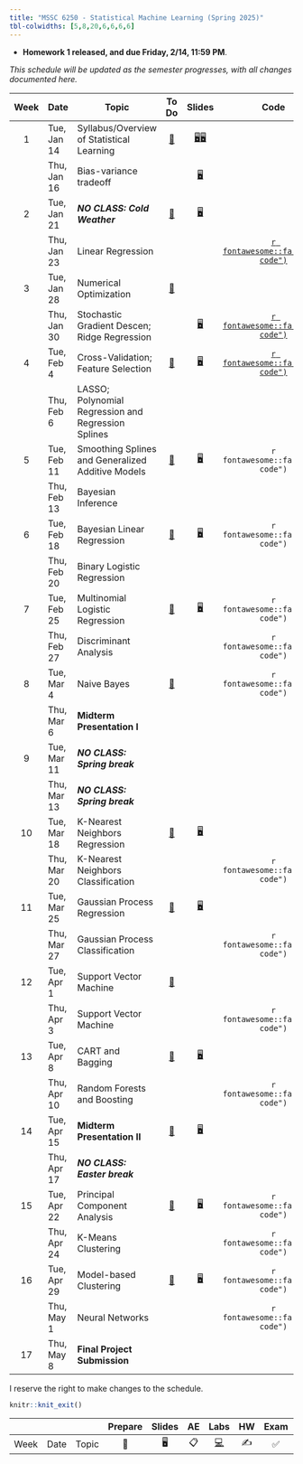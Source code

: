 ```yaml
---
title: "MSSC 6250 - Statistical Machine Learning (Spring 2025)"
tbl-colwidths: [5,8,20,6,6,6,6]
---
```


-   **Homework 1 released, and due Friday, 2/14, 11:59 PM**.

*This schedule will be updated as the semester progresses, with all changes documented here.*

::: column-screen-inset-right
| Week | Date | Topic | To Do | Slides | Code | Homework | Project |
|:-------:|---------|---------|:-------:|:-------:|:-------:|:-------:|:-------:|
| 1 | Tue, Jan 14 | Syllabus/Overview of Statistical Learning | [📖](/weeks/week-1.html "Week 1") | [🖥️](slides/01-syllabus.html "Syllabus")[🖥️](slides/02-overview.html "Overview") |  |  |  |
|  | Thu, Jan 16 | Bias-variance tradeoff |  | [🖥️](slides/03-bias-var.html "bias-var-tradeoff") |  |  |  |
| 2 | Tue, Jan 21 | ***NO CLASS: Cold Weather*** | [📖](/weeks/week-2.html "Week 2") | [🖥️](slides/04-lin-reg.html "Linear regression") |  |  |  |
|  | Thu, Jan 23 | Linear Regression |  |  | [`r fontawesome::fa("file-code")`](code/04-linear-reg-code.html "04-linear-reg-code") |  |  |
| 3 | Tue, Jan 28 | Numerical Optimization | [📖](/weeks/week-3.html "Week 3") |  |  | [✍️](/hw/hw-1.html "Homework 1") |  |
|  | Thu, Jan 30 | Stochastic Gradient Descen; Ridge Regression |  | [🖥️](slides/05-ridge-cv.html "Ridge regression and cross validation") | [`r fontawesome::fa("file-code")`](code/05-ridge-cv-code.html "05-ridge-cv-code") |  |  |
| 4 | Tue, Feb 4 | Cross-Validation; Feature Selection | [📖](/weeks/week-4.html "Week 4") | [🖥️](slides/06-lasso-vs.html "06-lasso-vs") | [`r fontawesome::fa("file-code")`](code/06-lasso-vs-code.html "06-lasso-vs") |  |  |
|  | Thu, Feb 6 | LASSO; Polynomial Regression and Regression Splines |  |  |  |  |  |
| 5 | Tue, Feb 11 | Smoothing Splines and Generalized Additive Models | [📖](/weeks/week-5.html "Week 5") | [🖥️](slides/07-splines.html "07-splines") | `r fontawesome::fa("file-code")` | ✍️ |  |
|  | Thu, Feb 13 | Bayesian Inference |  |  |  | HW 1 Due |  |
| 6 | Tue, Feb 18 | Bayesian Linear Regression | [📖](/weeks/week-6.html "Week 6") | [🖥️](slides/08-bayes.html "08-bayes") | `r fontawesome::fa("file-code")` |  |  |
|  | Thu, Feb 20 | Binary Logistic Regression |  |  |  |  | [✅](present-description.html#timeline-and-things-to-do "Midterm presentation 1") Team up Due |
| 7 | Tue, Feb 25 | Multinomial Logistic Regression | [📖](/weeks/week-7.html "Week 7") | [🖥️](slides/09-class-glm.html "09-class-glm") | `r fontawesome::fa("file-code")` |  |  |
|  | Thu, Feb 27 | Discriminant Analysis |  |  | `r fontawesome::fa("file-code")` |  | [✅](present-description.html#proposal "Midterm presentation 1") Proposal Due |
| 8 | Tue, Mar 4 | Naive Bayes | [📖](/weeks/week-8.html "Week 8") |  | `r fontawesome::fa("file-code")` |  |  |
|  | Thu, Mar 6 | **Midterm Presentation I** |  |  |  | ✍️ | [✅](present-description.html#materials "Midterm presentation 1") Materials Due |
| 9 | Tue, Mar 11 | ***NO CLASS: Spring break*** |  |  |  |  |  |
|  | Thu, Mar 13 | ***NO CLASS: Spring break*** |  |  |  |  |  |
| 10 | Tue, Mar 18 | K-Nearest Neighbors Regression | [📖](/weeks/week-10.html "Week 10") | [🖥️](slides/10-generative.html "10-generative") |  |  |  |
|  | Thu, Mar 20 | K-Nearest Neighbors Classification |  |  | `r fontawesome::fa("file-code")` |  |  |
| 11 | Tue, Mar 25 | Gaussian Process Regression | [📖](/weeks/week-11.html "Week 11") | [🖥️](slides/11-knn.html "11-knn") |  |  |  |
|  | Thu, Mar 27 | Gaussian Process Classification |  |  | `r fontawesome::fa("file-code")` |  |  |
| 12 | Tue, Apr 1 | Support Vector Machine | [📖](/weeks/week-12.html "Week 11") |  |  |  |  |
|  | Thu, Apr 3 | Support Vector Machine |  |  | `r fontawesome::fa("file-code")` |  |  |
| 13 | Tue, Apr 8 | CART and Bagging | [📖](/weeks/week-13.html "Week 13") | [🖥️](slides/13-svm.html "13-svm") |  |  |  |
|  | Thu, Apr 10 | Random Forests and Boosting |  |  | `r fontawesome::fa("file-code")` | ✍️ |  |
| 14 | Tue, Apr 15 | **Midterm Presentation II** | [📖](/weeks/week-14.html "Week 14") | [🖥️](slides/14-tree.html "14-tree") |  |  | ✅ |
|  | Thu, Apr 17 | ***NO CLASS: Easter break*** |  |  |  |  |  |
| 15 | Tue, Apr 22 | Principal Component Analysis | [📖](/weeks/week-15.html "Week 15") | [🖥️](slides/15-pca.html "15-pca") | `r fontawesome::fa("file-code")` |  |  |
|  | Thu, Apr 24 | K-Means Clustering |  |  | `r fontawesome::fa("file-code")` |  |  |
| 16 | Tue, Apr 29 | Model-based Clustering | [📖](/weeks/week-16.html "Week 16") | [🖥️](slides/16-clustering.html "16-clustering") | `r fontawesome::fa("file-code")` |  |  |
|  | Thu, May 1 | Neural Networks |  |  | `r fontawesome::fa("file-code")` |  |  |
| 17 | Thu, May 8 | **Final Project Submission** |  |  |  |  | ✅ |
:::

I reserve the right to make changes to the schedule.

```r
knitr::knit_exit()
```

|   |   |   | Prepare | Slides | AE | Labs | HW | Exam | Project |
|--------|--------|--------|:------:|:------:|:------:|:------:|:------:|:------:|:------:|
| Week | Date | Topic | 📖 | 🖥️ | 📋 | [💻](https://sakai.duke.edu/samigo-app/servlet/Login?id=6fa7ebf3-01af-42a6-91ba-3e813d3901221641094171786) | ✍️ | ✅ | 📂 |
